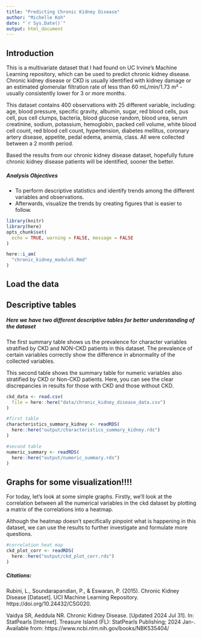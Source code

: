 ```yaml
---
title: "Predicting Chronic Kidney Disease"
author: "Michelle Koh"
date: "`r Sys.Date()`"
output: html_document
---
```


## Introduction

This is a multivariate dataset that I had found on UC Irvine's Machine Learning repository, which can be used to predict chronic kidney disease. Chronic kidney disease or CKD is usually identified with kidney damage or an estimated glomerular filtration rate of less than 60 mL/min/1.73 m² - usually consistently lower for 3 or more months. 

This dataset contains 400 observations with 25 different variable, including: age, blood pressure, specific gravity, albumin, sugar, red blood cells, pus cell, pus cell clumps, bacteria, blood glucose random, blood urea, serum creatinine, sodium, potassium, hemoglobin, packed cell volume, white blood cell count, red blood cell count, hypertension, diabetes mellitus, coronary artery disease, appetite, pedal edema, anemia, class. All were collected between a 2 month period. 

Based the results from our chronic kidney disease dataset, hopefully future chronic kidney disease patients will be identified, sooner the better.  

##### Analysis Objectives

- To perform descriptive statistics and identify trends among the different variables and observations.
- Afterwards, visualize the trends by creating figures that is easier to follow. 

```r
library(knitr)
library(here)
opts_chunk$set(
  echo = TRUE, warning = FALSE, message = FALSE
)

here::i_am(
  "chronic_kidney_module5.Rmd"
)
```



## Load the data

## Descriptive tables
##### Here we have two different descriptive tables for better understanding of the dataset


The first summary table shows us the prevalence for character variables stratified by CKD and NON-CKD patients in this dataset. The prevalence of certain variables correctly show the difference in abnormality of the collected variables.



This second table shows the summary table for numeric variables also stratified by CKD or Non-CKD patients. Here, you can see the clear discrepancies in results for those with CKD and those without CKD. 


```r

ckd_data <- read.csv(
  file = here::here("data/chronic_kidney_disease_data.csv")
)

#first table
characteristics_summary_kidney <- readRDS(
  here::here("output/characteristics_summary_kidney.rds")
)

#second table
numeric_summary <- readRDS(
  here::here("output/numeric_summary.rds")
)


```




## Graphs for some visualization!!!!

For today, let's look at some simple graphs. Firstly, we'll look at the correlation between all the numerical variables in the ckd dataset by plotting a matrix of the correlations into a heatmap.

Although the heatmap doesn't specifically pinpoint what is happening in this dataset, we can use the results to further investigate and formulate more questions. 

```r

#correlation heat map
ckd_plot_corr <- readRDS(
  here::here("output/ckd_plot_corr.rds")
)

```



##### Citations:

Rubini, L., Soundarapandian, P., & Eswaran, P. (2015). Chronic Kidney Disease [Dataset]. UCI Machine Learning Repository. https://doi.org/10.24432/C5G020.

Vaidya SR, Aeddula NR. Chronic Kidney Disease. [Updated 2024 Jul 31]. In: StatPearls [Internet]. Treasure Island (FL): StatPearls Publishing; 2024 Jan-. Available from: https://www.ncbi.nlm.nih.gov/books/NBK535404/

